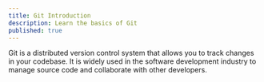 ```yaml
---
title: Git Introduction
description: Learn the basics of Git
published: true
---
```


Git is a distributed version control system that allows you to track changes in your codebase. It is widely used in the software development industry to manage source code and collaborate with other developers.

